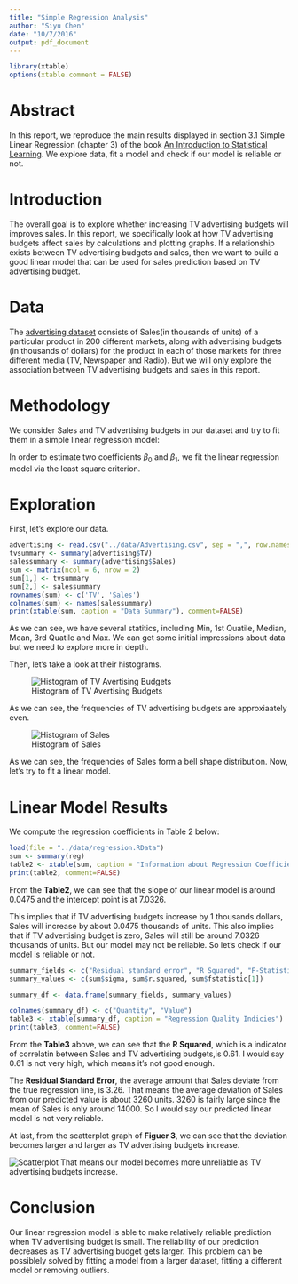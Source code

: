 ```yaml
---
title: "Simple Regression Analysis"
author: "Siyu Chen"
date: "10/7/2016"
output: pdf_document
---
```

```r
library(xtable)
options(xtable.comment = FALSE)
```

# Abstract 

In this report, we reproduce the main results displayed in section 3.1 Simple Linear Regression (chapter 3) of the book [An Introduction to Statistical Learning](http://www-bcf.usc.edu/%7Egareth/ISL/ISLR%20Sixth%20Printing.pdf). We explore data, fit a model and check if our model is reliable or not.

# Introduction

The overall goal is to explore whether increasing TV advertising budgets will improves sales. In this report, we specifically look at how TV advertising budgets affect sales by calculations and plotting graphs. If a relationship exists between TV advertising budgets and sales, then we want to build a good linear model that can be used for sales prediction based on TV advertising budget.


# Data

The [advertising dataset](http://www-bcf.usc.edu/%7Egareth/ISL/Advertising.csv) consists of Sales(in thousands of units) of a particular product in 200 different markets, along with advertising budgets (in thousands of dollars) for the product in each of those markets for three different media (TV, Newspaper and Radio). But we will only explore the association between TV advertising budgets and sales in this report.

# Methodology

We consider Sales and TV advertising budgets in our dataset and try to fit them in a simple linear regression model:

\begin{center}
$Sales = \beta_0 + \beta_1TV$
\end{center}

In order to estimate two coefficients $\beta_0$ and $\beta_1$, we fit the linear regression model via the least square criterion.


# Exploration 
First, let's explore our data. 

```r
advertising <- read.csv("../data/Advertising.csv", sep = ",", row.names = 1)
tvsummary <- summary(advertising$TV)
salessummary <- summary(advertising$Sales)
sum <- matrix(ncol = 6, nrow = 2)
sum[1,] <- tvsummary
sum[2,] <- salessummary
rownames(sum) <- c('TV', 'Sales')
colnames(sum) <- names(salessummary)
print(xtable(sum, caption = "Data Summary"), comment=FALSE)
```

As we can see, we have several statitics, including Min, 1st Quatile, Median, Mean, 3rd Quatile and Max. We can get some initial impressions about data but we need to explore more in depth. 

Then, let's take a look at their histograms.

![Histogram of TV Avertising Budgets](../images/histogram-tv.png)

As we can see, the frequencies of TV advertising budgets are approxiaately even. 

![Histogram of Sales](../images/histogram-sales.png)

As we can see, the frequencies of Sales form a bell shape distribution. Now, let's try to fit a linear model.


# Linear Model Results
We compute the regression coefficients in Table 2 below:

```r
load(file = "../data/regression.RData")
sum <- summary(reg)
table2 <- xtable(sum, caption = "Information about Regression Coefficients")
print(table2, comment=FALSE)
```

From the **Table2**, we can see that the slope of our linear model is around 0.0475 and the intercept point is at 7.0326. 

This implies that if TV advertising budgets increase by 1 thousands dollars, Sales will increase by about 0.0475 thousands of units. This also implies that if TV advertising budget is zero, Sales will still be around 7.0326 thousands of units. But our model may not be reliable. So let's check if our model is reliable or not.

```r
summary_fields <- c("Residual standard error", "R Squared", "F-Statistics")
summary_values <- c(sum$sigma, sum$r.squared, sum$fstatistic[1])

summary_df <- data.frame(summary_fields, summary_values)

colnames(summary_df) <- c("Quantity", "Value")
table3 <- xtable(summary_df, caption = "Regression Quality Indicies")
print(table3, comment=FALSE)
```

From the **Table3** above, we can see that the **R Squared**, which is a indicator of correlatin between Sales and TV advertising budgets,is 0.61. I would say 0.61 is not very high, which means it's not good enough. 

The **Residual Standard Error**, the average amount that Sales deviate from the true regression line, is 3.26. That means the average deviation of Sales from our predicted value is about 3260 units. 3260 is fairly large since the mean of Sales is only around 14000. So I would say our predicted linear model is not very reliable.

At last, from the scatterplot graph of **Figuer 3**, we can see that the deviation becomes larger and larger as TV advertising budgets increase. 

![Scatterplot](../images/scatterplot-tv-sales.png)
That means our model becomes more unreliable as TV advertising budgets increase.

# Conclusion

Our linear regression model is able to make relatively reliable prediction when TV advertising budget is small. The reliability of our prediction decreases as TV advertising budget gets larger. This problem can be possiblely solved by fitting a model from a larger dataset, fitting a different model or removing outliers.
